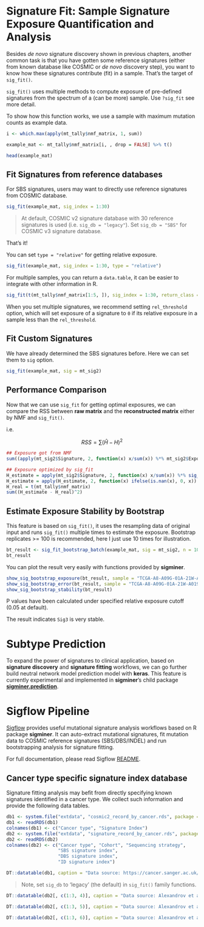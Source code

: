 # Signature Fit: Sample Signature Exposure Quantification and Analysis {#sigfit}

Besides *de novo* signature discovery shown in previous chapters, another common task is that
you have gotten some reference signatures (either from known database like COSMIC or *de novo* discovery step), you want to know how these signatures contribute (fit) in a sample. That's the target of `sig_fit()`.

`sig_fit()` uses multiple methods to compute exposure of pre-defined signatures from the spectrum of a (can be more) sample. Use `?sig_fit` see more detail.

To show how this function works, we use a sample with maximum mutation counts as example data.

```r
i <- which.max(apply(mt_tally$nmf_matrix, 1, sum))

example_mat <- mt_tally$nmf_matrix[i, , drop = FALSE] %>% t()
```

```r
head(example_mat)
```


## Fit Signatures from reference databases

For SBS signatures, users may want to directly use reference signatures from COSMIC database.

```r
sig_fit(example_mat, sig_index = 1:30)
```
> At default, COSMIC v2 signature database with 30 reference signatures is used (i.e. `sig_db = "legacy"`). Set `sig_db = "SBS"` for COSMIC v3 signature database.

That's it!

You can set `type = "relative"` for getting relative exposure.

```r
sig_fit(example_mat, sig_index = 1:30, type = "relative")
```


For multiple samples, you can return a `data.table`, it can be easier to integrate with other information in R.

```r
sig_fit(t(mt_tally$nmf_matrix[1:5, ]), sig_index = 1:30, return_class = "data.table", rel_threshold = 0.05)
```

When you set multiple signatures, we recommend setting `rel_threshold` option, which will set exposure of a signature to `0` if its relative exposure in a sample less than the `rel_threshold`.

## Fit Custom Signatures

We have already determined the SBS signatures before. Here we can set them to `sig` option.

```r
sig_fit(example_mat, sig = mt_sig2)
```

## Performance Comparison

Now that we can use `sig_fit` for getting optimal exposures, we can compare the RSS between **raw matrix** and the **reconstructed matrix** either by NMF and `sig_fit()`.


i.e. 

$$
RSS = \sum(\hat H - H)^2
$$

```r
## Exposure got from NMF
sum((apply(mt_sig2$Signature, 2, function(x) x/sum(x)) %*% mt_sig2$Exposure - t(mt_tally$nmf_matrix))^2)
```

```r
## Exposure optimized by sig_fit
H_estimate = apply(mt_sig2$Signature, 2, function(x) x/sum(x)) %*% sig_fit(t(mt_tally$nmf_matrix), sig = mt_sig2)
H_estimate = apply(H_estimate, 2, function(x) ifelse(is.nan(x), 0, x))
H_real = t(mt_tally$nmf_matrix)
sum((H_estimate - H_real)^2)
```


## Estimate Exposure Stability by Bootstrap

This feature is based on `sig_fit()`, it uses the resampling data of original input and runs `sig_fit()` multiple times to estimate the exposure. Bootstrap replicates >= 100 is recommended, here I just use 10 times for illustration.

```r
bt_result <- sig_fit_bootstrap_batch(example_mat, sig = mt_sig2, n = 10)
bt_result
```

You can plot the result very easily with functions provided by **sigminer**.

```r
show_sig_bootstrap_exposure(bt_result, sample = "TCGA-A8-A09G-01A-21W-A019-09")
show_sig_bootstrap_error(bt_result, sample = "TCGA-A8-A09G-01A-21W-A019-09")
show_sig_bootstrap_stability(bt_result)
```
P values have been calculated under specified relative exposure cutoff (0.05 at default).

The result indicates `Sig3` is very stable.

# Subtype Prediction {#subtyping}

To expand the power of signatures to clinical application, based on **signature discovery** and **signature fitting** workflows, we can go further build neutral network model prediction model with **keras**. This feature is currently experimental and implemented in **sigminer**'s child package [**sigminer.prediction**](https://github.com/ShixiangWang/sigminer.prediction).

# Sigflow Pipeline {#sigflow}

[Sigflow](https://github.com/ShixiangWang/sigflow) provides useful mutational signature analysis workflows based on R package **sigminer**. It can auto-extract mutational signatures, fit mutation data to COSMIC reference signatures (SBS/DBS/INDEL) and run bootstrapping analysis for signature fitting.

For full documentation, please read Sigflow [README](https://github.com/ShixiangWang/sigflow).

## Cancer type specific signature index database

Signature fitting analysis may befit from directly specifying known signatures identified in a cancer type. We collect such information and provide the following data tables.

```r
db1 <- system.file("extdata", "cosmic2_record_by_cancer.rds", package = "sigminer")
db1 <- readRDS(db1)
colnames(db1) <- c("Cancer type", "Signature Index")
db2 <- system.file("extdata", "signature_record_by_cancer.rds", package = "sigminer")
db2 <- readRDS(db2)
colnames(db2) <- c("Cancer type", "Cohort", "Sequencing strategy",
                   "SBS signature index",
                   "DBS signature index",
                   "ID signature index")
```

```r
DT::datatable(db1, caption = "Data source: https://cancer.sanger.ac.uk/signatures_v2/matrix.png")
```

> Note, set `sig_db` to 'legacy' (the default) in `sig_fit()` family functions.

```r
DT::datatable(db2[, c(1:3, 4)], caption = "Data source: Alexandrov et al. https://www.nature.com/articles/s41586-020-1943-3")
```

```r
DT::datatable(db2[, c(1:3, 5)], caption = "Data source: Alexandrov et al. https://www.nature.com/articles/s41586-020-1943-3")
```

```r
DT::datatable(db2[, c(1:3, 6)], caption = "Data source: Alexandrov et al. https://www.nature.com/articles/s41586-020-1943-3")
```
